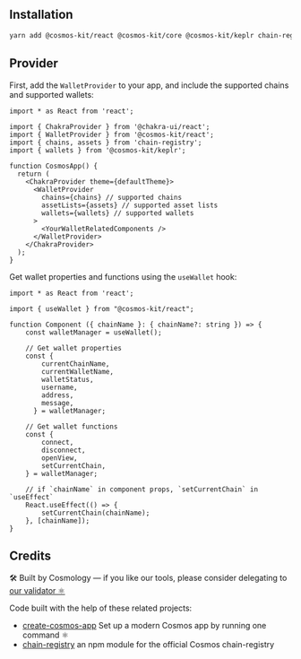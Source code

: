 ## Installation

```sh
yarn add @cosmos-kit/react @cosmos-kit/core @cosmos-kit/keplr chain-registry
```

## Provider

First, add the `WalletProvider` to your app, and include the supported chains and supported wallets:

```tsx
import * as React from 'react';

import { ChakraProvider } from '@chakra-ui/react';
import { WalletProvider } from '@cosmos-kit/react';
import { chains, assets } from 'chain-registry';
import { wallets } from '@cosmos-kit/keplr';

function CosmosApp() {
  return (
    <ChakraProvider theme={defaultTheme}>
      <WalletProvider
        chains={chains} // supported chains
        assetLists={assets} // supported asset lists
        wallets={wallets} // supported wallets
      >
        <YourWalletRelatedComponents />
      </WalletProvider>
    </ChakraProvider>
  );
}
```

Get wallet properties and functions using the `useWallet` hook:

```tsx
import * as React from 'react';

import { useWallet } from "@cosmos-kit/react";

function Component ({ chainName }: { chainName?: string }) => {
    const walletManager = useWallet();

    // Get wallet properties
    const {
        currentChainName,
        currentWalletName,
        walletStatus,
        username,
        address,
        message,
      } = walletManager;

    // Get wallet functions
    const {
        connect,
        disconnect,
        openView,
        setCurrentChain,
    } = walletManager;

    // if `chainName` in component props, `setCurrentChain` in `useEffect`
    React.useEffect(() => {
        setCurrentChain(chainName);
    }, [chainName]);
}
```

## Credits

🛠 Built by Cosmology — if you like our tools, please consider delegating to [our validator ⚛️](https://cosmology.tech/validator)

Code built with the help of these related projects:

- [create-cosmos-app](https://github.com/cosmology/create-cosmos-app) Set up a modern Cosmos app by running one command ⚛️
- [chain-registry](https://github.com/cosmology/chain-registry) an npm module for the official Cosmos chain-registry
